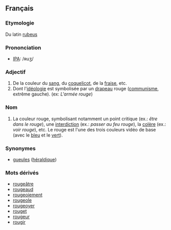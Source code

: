 ==Français==
===Etymologie===
Du latin [[rubeus]]
===Prononciation===
*[[w:IPA|IPA]]: /ʀuʒ/
===Adjectif===
# De la couleur du [[sang]], du [[coquelicot]], de la [[fraise]], etc. 
# Dont l'[[idéologie]] est symbolisée par un [[drapeau]] rouge ([[communisme]], extrême gauche). (ex: ''L'armée rouge'')
===Nom===
# La couleur rouge, symbolisant notamment un point critique (ex.: ''être dans le rouge''), une [[interdiction]] (ex.: ''passer au feu rouge''), la [[colère]] (ex.: ''voir rouge''), etc. Le rouge est l'une des trois couleurs vidéo de base (avec le [[bleu]] et le [[vert]]).
===Synonymes===
*[[gueules]] ([[héraldique]])
===Mots dérivés===
*[[rougeâtre]]
*[[rougeaud]]
*[[rougeoiement]]
*[[rougeole]]
*[[rougeoyer]]
*[[rouget]]
*[[rougeur]]
*[[rougir]]